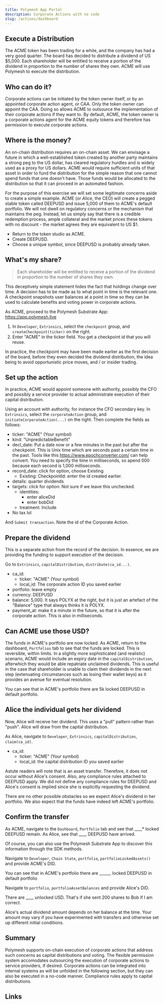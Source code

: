 ```yaml
---
title: Polymesh App Portal
description: Corporate Actions with no code
slug: /actions/dashboard
---
```



## Execute a Distribution

The ACME token has been trading for a while, and the company has had a very good quarter. The board has decided to distribute a dividend of US $5,000. Each shareholder will be entitled to receive a portion of the dividend in proportion to the number of shares they own. ACME will use Polymesh to execute the distribution.

## Who can do it?

Corporate actions can be initiated by the token owner itself, or by an appointed corporate action agent, or CAA. Only the token owner can appoint the CAA. Doing so allows ACME to outsource the implementation of their corporate actions if they want to. By default, ACME, the token owner is a corporate actions agent for the ACME equity tokens and therefore has permission to execute corporate actions. 

## Where is the money?

An on-chain distribution requires an on-chain asset. We can envisage a future in which a well-established token created by another party maintains a strong peg to the US dollar, has cleared regulatory hurdles and is widely used as a proxy for US dollars. ACME would require sufficient units of that asset in order to fund the distribution for the simple reason that one cannot spend funds that one doesn't have. Those funds would be allocated to the distribution so that it can proceed in an automated fashion. 

For the purpose of this exercise we will set some legitimate concerns aside to create a simple example. ACME (or Alice, the CEO) will create a pegged stable token called DEEPUSD and issue 5,000 of them to ACME's default portfolio. We will not dwell on regulatory concerns or the mechanism that maintains the peg. Instead, let us simply say that there is a credible redemption process, ample collateral and the market prices these tokens with no discount - the market agrees they are equivalent to US $1. 

- Return to the token studio as ACME.
- Create DEEPUSD.
- Choose a unique symbol, since DEEPUSD is probably already taken.


## What's my share?

<!-- I'm not sure this is needed because the previous section claims that corporate actions create checkpoints. -->

> Each shareholder will be entitled to receive a portion of the dividend in proportion to the number of shares they own.

This deceptively simple statement hides the fact that holdings change over time. A decision has to be made as to what point in time is the relevant one. A checkpoint snapshots user balances at a point in time so they can be used to calculate benefits and voting power in corporate actions. 

As ACME, proceed to the Polymesh Substrate App: https://app.polymesh.live 

1. In `Developer`, `Extrinsics`, select the `checkpoint` group, and `createCheckpoint(ticker)` on the right. 
2. Enter "ACME" in the ticker field. You get a checkpoint id that you will reuse. 

In practice, the checkpoint may have been made earlier as the first decision of the board, before they even decided the dividend distribution, the idea being to avoid opportunistic price moves, and / or insider trading.

## Set up the action

In practice, ACME would appoint someone with authority, possibly the CFO and possibly a service provider to actual administrate execution of their capital distribution. 

Using an account with authority, for instance the CFO secondary key. In `Extrinsics`, select the `corporateAction` group, and `initiateCorporateAction(...)` on the right. Then complete the fields as follows:

* ticker: "ACME" (Your symbol)
* kind: "UnpredictableBenefit"
* decl_date: Put a date now or a few minutes in the past but after the checkpoint. This is Unix time which are seconds past a certain time in the past. Tools like this https://www.epochconverter.com/ can help convert. You need to specify the time in milliseconds, so apend 000 because each second is 1,000 milliseconds. 
* record_date: click for option, choose Existing <!-- try for creating a new one on the fly -->
    * Existing: CheckpointId: enter the id created earlier.
* details: quarter dividends
* targets: click for option: Not sure if we leave this unchecked. <!-- should default to "everyone", so "leave alone" -->
    * identities:
        * enter aliceDid
        * enter bobDid
    * treatment: Include
* No tax lol <!-- keep it simple -->

And `Submit transaction`. Note the id of the Corporate Action. <!-- how? -->

## Prepare the dividend

This is a separate action from the record of the decision. In essence, we are providing the funding to support execution of the decision. 

Go to `Extrinsics`, `capitalDistribution`, `distribute(ca_id...)`.

* ca_id:
    * ticker: "ACME" (Your symbol)
    * local_id: The corporate action ID you saved earlier
* portfolio: leave empty
* currency: DEEPUSD
* balance: 5,000. It says POLYX at the right, but it is just an artefact of the "Balance" type that always thinks it is POLYX.
* payment_at: make it a minute in the future, so that it is after the corporate action. This is also in milliseconds. 

## Can ACME use those USD?

The funds in ACME's portfolio are now locked. As ACME, return to the dashboard, `Portfolios` tab to see that the funds are locked. This is reversible, within limits. In a slightly more sophisticated (and realistic) scenario, ACME would include an expiry date in the `capitalDistribution`, afterwhich they would be able repatriate unclaimed dividends. This is useful in the case that shareholder is unable to claim their dividends in the next step (extenuating circumstances such as losing their wallet keys) as it provides an avenue for eventual resolution. 

You can see that in ACME's portfolio there are 5k locked DEEPUSD in default portfolio.

## Alice the individual gets her dividend

Now, Alice will receive her dividend. This uses a "pull" pattern rather than "push". Alice will draw from the capital distribution. 

As Alice, navigate to `Developer`, `Extrinsics`, `capitalDistribution`, `claim(ca_id)`.

* ca_id:
    * ticker: "ACME" (Your symbol)
    * local_id: the capital distribution ID you saved earlier

Astute readers will note that is an asset transfer. Therefore, it does not occur without Alice's consent. Also, any compliance rules attached to DEEPUSD apply. We did not define any compliance rules for DEEPUSD and Alice's consent is implied since she is explicitly requesting the dividend. 

There are no other possible obstacles so we expect Alice's dividend in her portfolio. We also expect that the funds have indeed left ACME's portfolio. 

## Confirm the transfer

As ACME, navigate to the `Dashboard`, `Portfolio` tab and see that ____* locked DEEPUSD remain. As Alice, see that ____ DEEPUSD have arrived. 

Of course, you can also use the Polymesh Substrate App to discover this information through the SDK methods. 

Navigate to `Developer`, `Chain State`, `portfolio`, `portfolioLockedAssets()` and provide ACME's DID.

You can see that in ACME's portfolio there are ______ locked DEEPUSD in default portfolio

Navigate to `portfolio`, `portfolioAssetBalances` and provide Alice's DID. 

There are ____ unlocked USD. That's if she sent 200 shares to Bob if I am correct.

<HighlightBox type="info">

Alice's actual dividend amount depends on her balance at the time. Your amount may vary if you have experimented with transfers and otherwise set up different initial conditions.

</HighlightBox>

## Summary

Polymesh supports on-chain execution of corporate actions that address such concerns as capital distributions and voting. The flexible permission system accomodates outsourcing the execution of corporate actions to service providers, if desired. Corporate actions can be integrated into internal systems as will be unfolded in the following section, but they can also be executed in a no-code manner. Compliance rules apply to capital distributions. 

## Links
